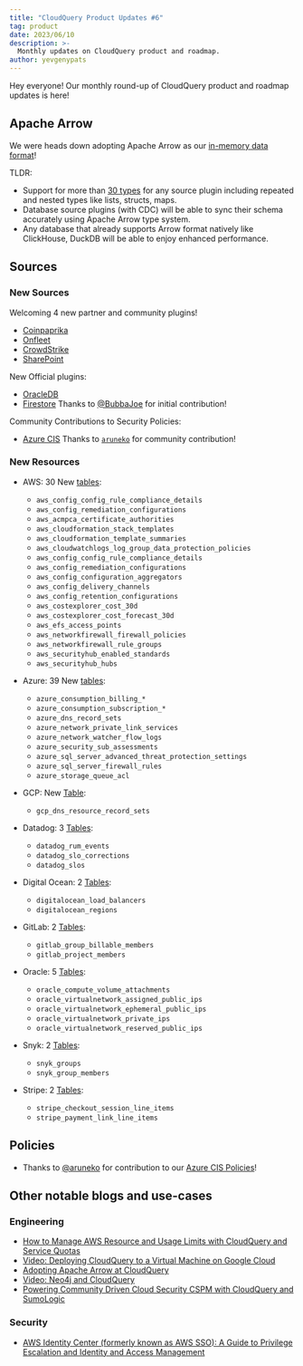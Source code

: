 ```yaml
---
title: "CloudQuery Product Updates #6"
tag: product
date: 2023/06/10
description: >-
  Monthly updates on CloudQuery product and roadmap.
author: yevgenypats
---
```



<BlogHeader/>

Hey everyone! Our monthly round-up of CloudQuery product and roadmap updates is here!

## Apache Arrow

We were heads down adopting Apache Arrow as our [in-memory data format](/blog/adopting-apache-arrow-at-cloudquery)!

TLDR:

- Support for more than [30 types](https://arrow.apache.org/docs/python/api/datatypes.html) for any source plugin including repeated and nested types like lists, structs, maps.
- Database source plugins (with CDC) will be able to sync their schema accurately using Apache Arrow type system.
- Any database that already supports Arrow format natively like ClickHouse, DuckDB will be able to enjoy enhanced performance.

## Sources

### New Sources

Welcoming 4 new partner and community plugins!

* [Coinpaprika](https://github.com/coinpaprika/cq-source-coinpaprika)
* [Onfleet](https://github.com/onfleet/cq-source-onfleet)
* [CrowdStrike](https://github.com/justmiles/cq-source-crowdstrike)
* [SharePoint](https://github.com/koltyakov/cq-source-sharepoint)

New Official plugins:

* [OracleDB](/docs/plugins/sources/oracledb/overview)
* [Firestore](/docs/plugins/sources/firestore/overview) Thanks to [@BubbaJoe](https://github.com/BubbaJoe) for initial contribution!

Community Contributions to Security Policies:

* [Azure CIS](https://github.com/cloudquery/cloudquery/pull/10928) Thanks to [`aruneko`](https://github.com/aruneko) for community contribution!

### New Resources

- AWS: 30 New [tables](/docs/plugins/sources/aws/tables):
  - `aws_config_config_rule_compliance_details`
  - `aws_config_remediation_configurations`
  - `aws_acmpca_certificate_authorities`
  - `aws_cloudformation_stack_templates`
  - `aws_cloudformation_template_summaries`
  - `aws_cloudwatchlogs_log_group_data_protection_policies`
  - `aws_config_config_rule_compliance_details`
  - `aws_config_remediation_configurations`
  - `aws_config_configuration_aggregators`
  - `aws_config_delivery_channels`
  - `aws_config_retention_configurations`
  - `aws_costexplorer_cost_30d`
  - `aws_costexplorer_cost_forecast_30d`
  - `aws_efs_access_points`
  - `aws_networkfirewall_firewall_policies`
  - `aws_networkfirewall_rule_groups`
  - `aws_securityhub_enabled_standards`
  - `aws_securityhub_hubs`

- Azure: 39 New [tables](/docs/plugins/sources/azure/tables):
  - `azure_consumption_billing_*`
  - `azure_consumption_subscription_*`
  - `azure_dns_record_sets`
  - `azure_network_private_link_services`
  - `azure_network_watcher_flow_logs`
  - `azure_security_sub_assessments`
  - `azure_sql_server_advanced_threat_protection_settings`
  - `azure_sql_server_firewall_rules`
  - `azure_storage_queue_acl`

- GCP: New [Table](/docs/plugins/sources/gcp/tables):
  - `gcp_dns_resource_record_sets`

- Datadog: 3 [Tables](/docs/plugins/sources/datadog/tables):
  - `datadog_rum_events`
  - `datadog_slo_corrections`
  - `datadog_slos`

- Digital Ocean: 2 [Tables](/docs/plugins/sources/digitalocean/tables):
  - `digitalocean_load_balancers`
  - `digitalocean_regions`

- GitLab: 2 [Tables](/docs/plugins/sources/gitlab/tables):
  - `gitlab_group_billable_members`
  - `gitlab_project_members`

- Oracle: 5 [Tables](/docs/plugins/sources/oracle/tables):
  - `oracle_compute_volume_attachments`
  - `oracle_virtualnetwork_assigned_public_ips`
  - `oracle_virtualnetwork_ephemeral_public_ips`
  - `oracle_virtualnetwork_private_ips`
  - `oracle_virtualnetwork_reserved_public_ips`

- Snyk: 2 [Tables](/docs/plugins/sources/snyk/tables):
  - `snyk_groups`
  - `snyk_group_members`

- Stripe: 2 [Tables](/docs/plugins/sources/stripe/tables):
  - `stripe_checkout_session_line_items`
  - `stripe_payment_link_line_items`

## Policies

- Thanks to [@aruneko](https://github.com/aruneko) for contribution to our [Azure CIS Policies](https://github.com/cloudquery/cloudquery/pull/10928)!

## Other notable blogs and use-cases

### Engineering

- [How to Manage AWS Resource and Usage Limits with CloudQuery and Service Quotas](/how-to-guides/aws-resource-limits-and-service-quotas)
- [Video: Deploying CloudQuery to a Virtual Machine on Google Cloud](https://www.youtube.com/watch?v=rz4aU1IMF30)
- [Adopting Apache Arrow at CloudQuery](https://arrow.apache.org/blog/2023/05/04/adopting-apache-arrow-at-cloudquery/)
- [Video: Neo4j and CloudQuery](https://www.youtube.com/watch?v=o-thc4SVDFg)
- [Powering Community Driven Cloud Security CSPM with CloudQuery and SumoLogic](https://www.sumologic.com/blog/power-community-driven-cloud-security-cspm/)

### Security

- [AWS Identity Center (formerly known as AWS SSO): A Guide to Privilege Escalation and Identity and Access Management](/blog/aws-priv-esc-identity-center)

